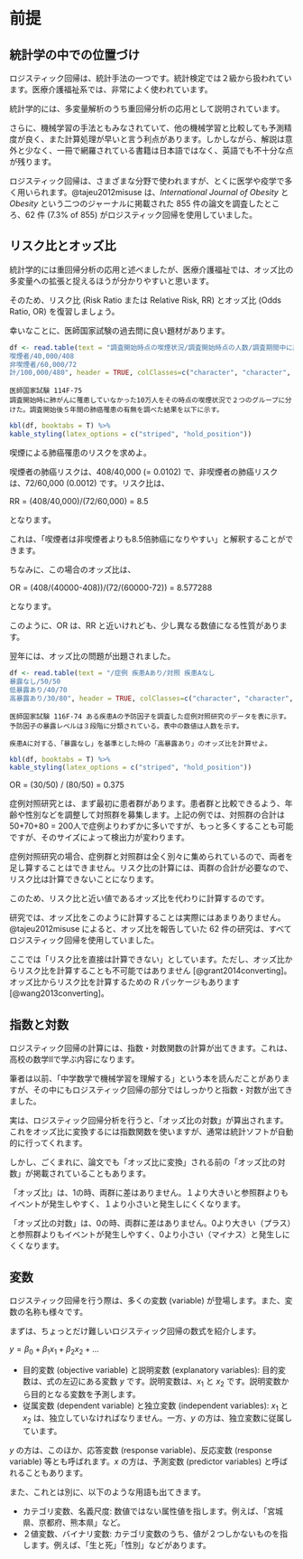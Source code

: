# 前提  {#intro}


## 統計学の中での位置づけ {#ichizuke}

ロジスティック回帰は、統計手法の一つです。統計検定では２級から扱われています。医療介護福祉系では、非常によく使われています。

統計学的には、多変量解析のうち重回帰分析の応用として説明されています。

さらに、機械学習の手法ともみなされていて、他の機械学習と比較しても予測精度が良く、また計算処理が早いと言う利点があります。しかしながら、解説は意外と少なく、一冊で網羅されている書籍は日本語ではなく、英語でも不十分な点が残ります。

ロジスティック回帰は、さまざまな分野で使われますが、とくに医学や疫学で多く用いられます。@tajeu2012misuse は、*International Journal of Obesity* と *Obesity* という二つのジャーナルに掲載された 855 件の論文を調査したところ、62 件 (7.3% of 855) がロジスティック回帰を使用していました。



## リスク比とオッズ比 {#rr-or}

統計学的には重回帰分析の応用と述べましたが、医療介護福祉では、オッズ比の多変量への拡張と捉えるほうが分かりやすいと思います。

そのため、リスク比 (Risk Ratio または Relative Risk, RR)\index{りすくひ@リスク比} とオッズ比 (Odds Ratio, OR)\index{おっずひ@オッズ比} を復習しましょう。

幸いなことに、医師国家試験の過去問に良い題材があります。

```r
df <- read.table(text = "調査開始時点の喫煙状況/調査開始時点の人数/調査期間中に肺癌に罹患した人数
喫煙者/40,000/408
非喫煙者/60,000/72
計/100,000/480", header = TRUE, colClasses=c("character", "character",  "character"), sep="/")
```

```
医師国家試験 114F-75 
調査開始時に肺がんに罹患していなかった10万人をその時点の喫煙状況で２つのグループに分けた。調査開始後５年間の肺癌罹患の有無を調べた結果を以下に示す。
```
```r
kbl(df, booktabs = T) %>%
kable_styling(latex_options = c("striped", "hold_position"))
```

喫煙による肺癌罹患のリスクを求めよ。

喫煙者の肺癌リスクは、408/40,000 (= 0.0102) で、非喫煙者の肺癌リスクは、72/60,000 (0.0012) です。リスク比は、

RR = (408/40,000)/(72/60,000) = 8.5 

となります。

これは、「喫煙者は非喫煙者よりも8.5倍肺癌になりやすい」と解釈することができます。

ちなみに、この場合のオッズ比は、

OR = (408/(40000-408))/(72/(60000-72)) = 8.577288

となります。

このように、OR は、RR と近いけれども、少し異なる数値になる性質があります。

翌年には、オッズ比の問題が出題されました。

```r
df <- read.table(text = "/症例 疾患Aあり/対照 疾患Aなし
暴露なし/50/50
低暴露あり/40/70
高暴露あり/30/80", header = TRUE, colClasses=c("character", "character",  "character"), sep="/")
```

```
医師国家試験 116F-74 ある疾患Aの予防因子を調査した症例対照研究のデータを表に示す。予防因子の暴露レベルは３段階に分類されている。表中の数値は人数を示す。

疾患Aに対する、「暴露なし」を基準とした時の「高暴露あり」のオッズ比を計算せよ。
```

```r
kbl(df, booktabs = T) %>%
kable_styling(latex_options = c("striped", "hold_position"))
```

OR = (30/50) / (80/50) = 0.375

症例対照研究とは、まず最初に患者群があります。患者群と比較できるよう、年齢や性別などを調整して対照群を募集します。上記の例では、対照群の合計は 50+70+80 = 200人で症例よりわずかに多いですが、もっと多くすることも可能ですが、そのサイズによって検出力が変わります。

症例対照研究の場合、症例群と対照群は全く別々に集められているので、両者を足し算することはできません。リスク比の計算には、両群の合計が必要なので、リスク比は計算できないことになります。

このため、リスク比と近い値であるオッズ比を代わりに計算するのです。

研究では、オッズ比をこのように計算することは実際にはあまりありません。@tajeu2012misuse によると、オッズ比を報告していた 62 件の研究は、すべてロジスティック回帰を使用していました。

ここでは「リスク比を直接は計算できない」としています。ただし、オッズ比からリスク比を計算することも不可能ではありません [@grant2014converting]。オッズ比からリスク比を計算するための R パッケージもあります [@wang2013converting]。


## 指数と対数  {#expo-log}

ロジスティック回帰の計算には、指数・対数関数の計算が出てきます。これは、高校の数学IIで学ぶ内容になります。

筆者は以前、「中学数学で機械学習を理解する」という本を読んだことがありますが、その中にもロジスティック回帰の部分ではしっかりと指数・対数が出てきました。

実は、ロジスティック回帰分析を行うと、「オッズ比の対数」が算出されます。これをオッズ比に変換するには指数関数を使いますが、通常は統計ソフトが自動的に行ってくれます。

しかし、ごくまれに、論文でも「オッズ比に変換」される前の「オッズ比の対数」が掲載されていることもあります。

「オッズ比」は、1の時、両群に差はありません。１より大きいと参照群よりもイベントが発生しやすく、１より小さいと発生しにくくなります。

「オッズ比の対数」は、0の時、両群に差はありません。0より大きい（プラス）と参照群よりもイベントが発生しやすく、0より小さい（マイナス）と発生しにくくなります。


## 変数

ロジスティック回帰を行う際は、多くの変数 (variable) が登場します。また、変数の名称も様々です。

まずは、ちょっとだけ難しいロジスティック回帰の数式を紹介します。

$y = \beta_{0} + \beta_{1} x_{1} + \beta_{2} x_{2} + ...$

* 目的変数 (objective variable) と説明変数 (explanatory variables): 目的変数は、式の左辺にある変数 $y$ です。説明変数は、$x_1$ と $x_2$ です。説明変数から目的となる変数を予測します。
* 従属変数 (dependent variable) と独立変数 (independent variables): $x_1$ と $x_2$ は、独立していなければなりません。一方、$y$ の方は、独立変数に従属しています。

$y$ の方は、このほか、応答変数 (response variable)、反応変数 (response variable) 等とも呼ばれます。$x$ の方は、予測変数 (predictor variables) と呼ばれることもあります。

また、これとは別に、以下のような用語も出てきます。

* カテゴリ変数、名義尺度: 数値ではない属性値を指します。例えば、「宮城県、京都府、熊本県」など。
* ２値変数、バイナリ変数: カテゴリ変数のうち、値が２つしかないものを指します。例えば、「生と死」「性別」などがあります。

